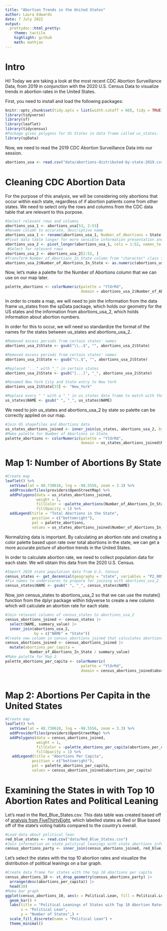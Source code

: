 ```yaml
---
title: "Abortion Trends in the United States"
author: Laura Edwards 
date: 7 July 2022
output: 
  prettydoc::html_pretty:
    theme: tactile
    highlight: github
    math: mathjax 
---
```


# Intro
Hi! Today we are taking a look at the most recent CDC Abortion Surveillance Data, from 2019 in conjunction with the 2020 U.S. Census Data to visualize trends in abortion rates in the United States.

First, you need to install and load the following packages:

```r
knitr::opts_chunk$set(tidy.opts = list(width.cutoff = 60), tidy = TRUE)
library(tidyverse)
library(sf)
library(leaflet)
library(tidycensus)
#Package gives polygons for US States in data frame called us_states.
library(spData)
```

Now, we need to read the 2019 CDC Abortion Surveillance Data into our session. 
```r
abortions_usa <- read.csv("data/abortions-distributed-by-state-2019.csv", skip = 1)
```

# Cleaning CDC Abortion Data
For the purpose of this analysis, we will be considering only abortions that occur within each state, regardless of if abortion patients come from other states. We need to select only the rows and columns from the CDC data table that are relevant to this purpose. 

```r
#Select relevant rows and columns
abortions_usa_1 <- abortions_usa[53, 2:53]
#Rename column to accurate, descriptive name
abortions_usa_1 <- rename(abortions_usa_1, Number_of_Abortions = State.Area)
#Pivot data table longer for more sensible information presentation and to prep for palette creation, which creates palettes based on a column, not a row, of values
abortions_usa_2 <- pivot_longer(abortions_usa_1, cols = 1:52, names_to = "State", values_to = "Number_of_Abortions_In_State")
 #Select for relevant rows
abortions_usa_2 <- abortions_usa_2[2:52, ]
#Transform Number_of_Abortions_In_State column from "character" class to "numeric" so that the colorNumeric palette can determine the range of the numbers and assign to color palette
abortions_usa_2$Number_of_Abortions_In_State <- as.numeric(abortions_usa_2$Number_of_Abortions_In_State) 
```
Now, let's make a palette for the Number of Abortions column that we can use on our map later. 
```r
palette_abortions <- colorNumeric(palette = "YlOrRd", 
                                  domain = abortions_usa_2$Number_of_Abortions_In_State)
```
In order to create a map, we will need to join the information from the data frame us_states from the spData package, which holds our geometry for the US states and the information from abortions_usa_2, which holds information about abortion numbers.

In order for this to occur, we will need so standardize the format of the names for the states between us_states and abortions_usa_2. 
```r
#Removed excess periods from certain states' names
abortions_usa_2$State <- gsub("\\..$", "", abortions_usa_2$State)

#Removed excess periods from certain states' names
abortions_usa_2$State <- gsub("\\.$", "", abortions_usa_2$State)

#Replaced '..." with "_" in certain states
abortions_usa_2$State <- gsub("[...]", "_", abortions_usa_2$State) 

#Renamed New York City and State entry to New York
abortions_usa_2$State[33] <- "New_York"

#Replace every " " with a "_" in us_states data frame to match with the name format for states in abortions_usa_2
us_states$NAME <- gsub(" ", "_", us_states$NAME) 
```
We need to join us_states and abortions_usa_2 by state so palette can be correctly applied on our map.
```r
#Join US shapefiles and Abortions data 
us_states_abortions_joined <- inner_join(us_states, abortions_usa_2, by = c("NAME" = "State"))
#Make palette for Number of Abortions in State
palette_abortions <- colorNumeric(palette = "YlOrRd", 
                                  domain = us_states_abortions_joined$Number_of_Abortions_In_State)
```
# Map 1: Number of Abortions By State
```r
#Create map
leaflet() %>%
  setView(lat = 40.730610, lng = -98.5556, zoom = 3.3) %>% 
  addProviderTiles(providers$OpenStreetMap) %>%
  addPolygons(data = us_states_abortions_joined, 
              weight = 1,
              fillColor = ~palette_abortions(Number_of_Abortions_In_State),
              fillOpacity = 1) %>%
  addLegend(title = "Total Abortions in the State", 
            position = c("bottomright"), 
            pal = palette_abortions, 
            values = us_states_abortions_joined$Number_of_Abortions_In_State)
```
Normalizing data is important. By calculating an abortion rate and creating a color palette based upon rate over total abortions in the state, we can get a more accurate picture of abortion trends in the United States.  

In order to calculate abortion rate, we need to collect population data for each state. We will obtain this data from the 2020 U.S. Census.
```r
#Import 2020 state population data from U.S. Census
census_states <- get_decennial(geography = "state", variables = "P2_005N", year = 2020, geometry = TRUE, summary_var = "P1_001N", show_call = TRUE)
#Fix names to underscores to prepare for joining with abortions_usa_2
census_states$NAME <- gsub(" ", "_", census_states$NAME)
```
Now, join census_states to abortions_usa_2 so that we can use the mutate() function from the dplyr package within tidyverse to create a new column which will calculate an abortion rate for each state.
```r
#Join relevant columns of census_states to abortions_usa_2
census_abortions_joined <- census_states |> 
  select(NAME, summary_value) |>
  inner_join(abortions_usa_2, 
             by = c("NAME" = "State"))
#Create new column in census_abortions_joined that calculates abortions per capita for each state
census_abortions_joined <- census_abortions_joined |> 
  mutate(abortions_per_capita = 
           Number_of_Abortions_In_State / summary_value) 
#Make palette for Map 2
palette_abortions_per_capita <- colorNumeric(
                                  palette = "YlOrRd", 
                                  domain = census_abortions_joined$abortions_per_capita)
        
```
# Map 2: Abortions Per Capita in the United States
```r
#Create map
leaflet() %>%
  setView(lat = 40.730610, lng = -98.5556, zoom = 3.3) %>% 
  addProviderTiles(providers$OpenStreetMap) %>%
  addPolygons(data = census_abortions_joined, 
              weight = 1,
              fillColor = ~palette_abortions_per_capita(abortions_per_capita),
              fillOpacity = 1) %>%
   addLegend(title = "Abortions Per Capita", 
            position = c("bottomright"), 
            pal = palette_abortions_per_capita, 
            values = census_abortions_joined$abortions_per_capita)
```
# Examining the States in with Top 10 Abortion Rates and Political Leaning

Let's read in the Red_Blue_States.csv. This data table was created based off of [analysis from FiveThirtyEight](https://fivethirtyeight.com/features/how-red-or-blue-is-your-state-your-congressional-district/), which labelled states as Red or Blue based off of the state's voting habits compared to the country's overall.  
```r
#Load data about political lean
red_blue_states <- read.csv("data/Red_Blue_States.csv") 
#Join information on state political leanings with state abortions information
census_abortions_party <- inner_join(census_abortions_joined, red_blue_states, by = c("NAME" = "State"))
```
Let's select the states with the top 10 abortion rates and visualize the distribution of political leanings on a bar graph.
```r
#Create data frame for states with the top 10 abortions per capita
census_abortions_10 <- st_drop_geometry(census_abortions_party) |>
  arrange(desc(abortions_per_capita)) |> 
  head(10)
#Make bar graph
ggplot(census_abortions_10, aes(x = Political.Lean, fill = Political.Lean)) + 
  geom_bar() +
  labs(title = "Political Leanings of States with Top 10 Abortion Rates in \n the United States as of 2019",
       x = "Political Lean", 
       y = "Number of States",) +
  scale_fill_discrete(name = "Political Lean") +
  theme_minimal() 

```






